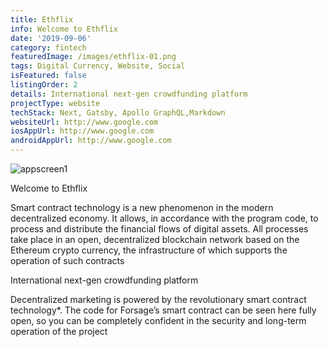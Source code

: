 ```yaml
---
title: Ethflix
info: Welcome to Ethflix
date: '2019-09-06'
category: fintech
featuredImage: /images/ethflix-01.png
tags: Digital Currency, Website, Social
isFeatured: false
listingOrder: 2
details: International next-gen crowdfunding platform
projectType: website
techStack: Next, Gatsby, Apollo GraphQL,Markdown
websiteUrl: http://www.google.com
iosAppUrl: http://www.google.com
androidAppUrl: http://www.google.com
---
```


![appscreen1](/images/ethflix-01.png)

Welcome to Ethflix

Smart contract technology is a new phenomenon in the modern decentralized economy. It allows, in accordance with the program code, to process and distribute the financial flows of digital assets. All processes take place in an open, decentralized blockchain network based on the Ethereum crypto currency, the infrastructure of which supports the operation of such contracts

International next-gen crowdfunding platform

Decentralized marketing is powered by the revolutionary smart contract technology\*. The code for Forsage’s smart contract can be seen here fully open, so you can be completely confident in the security and long-term operation of the project
